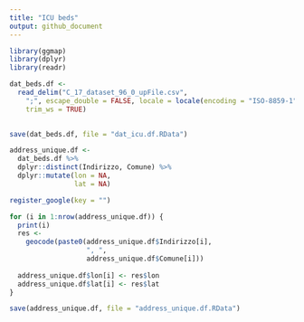 ```yaml
---
title: "ICU beds"
output: github_document
---
```


```r
library(ggmap)
library(dplyr)
library(readr)

dat_beds.df <- 
  read_delim("C_17_dataset_96_0_upFile.csv", 
    ";", escape_double = FALSE, locale = locale(encoding = "ISO-8859-1"), 
    trim_ws = TRUE)
  

save(dat_beds.df, file = "dat_icu.df.RData")

```

```r

address_unique.df <-
  dat_beds.df %>%
  dplyr::distinct(Indirizzo, Comune) %>%
  dplyr::mutate(lon = NA,
                lat = NA)

register_google(key = "")

for (i in 1:nrow(address_unique.df)) {
  print(i)
  res <- 
    geocode(paste0(address_unique.df$Indirizzo[i],
                   ", ",
                   address_unique.df$Comune[i]))
  
  address_unique.df$lon[i] <- res$lon
  address_unique.df$lat[i] <- res$lat
}

save(address_unique.df, file = "address_unique.df.RData")

```

